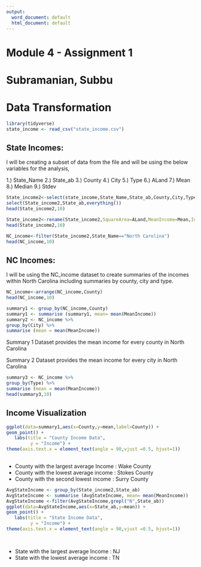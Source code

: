 ```yaml
---
output:
  word_document: default
  html_document: default
---
```


# Module 4 - Assignment 1
# Subramanian, Subbu
# Data Transformation

```r
library(tidyverse)
state_income <- read_csv("state_income.csv")
```

## State Incomes:

I will be creating a subset of data from the file and will be using the below variables for the analysis,

1.) State_Name
2.) State_ab
3.) County
4.) City
5.) Type
6.) ALand
7.) Mean
8.) Median
9.) Stdev


```r

State_income2<-select(state_income,State_Name,State_ab,County,City,Type,ALand,Mean,Median,Stdev)
select(State_income2,State_ab,everything())
head(State_income2,10)

```

```r

State_income2<-rename(State_income2,SquareArea=ALand,MeanIncome=Mean,IncomeMedian=Median,IncomeStDev=Stdev)
head(State_income2,10)
```

```r

NC_income<-filter(State_income2,State_Name=="North Carolina")
head(NC_income,10)
```

## NC Incomes:

I will be using the NC_income dataset to create summaries of the incomes within North Carolina including summaries by county, city and type.

```r

NC_income<-arrange(NC_income,County)
head(NC_income,10)

```

```r

summary1 <- group_by(NC_income,County)
summary1 <- summarise (summary1, mean= mean(MeanIncome))
summary2 <- NC_income %>%
group_by(City) %>%
summarise (mean = mean(MeanIncome))

```


Summary 1 Dataset provides the mean income for every county in North Carolina

Summary 2 Dataset provides the mean income for every city in North Carolina

```r
summary3 <- NC_income %>%
group_by(Type) %>%
summarise (mean = mean(MeanIncome))
head(summary3,10)
```


## Income Visualization

```r


ggplot(data=summary1,aes(x=County,y=mean,label=County)) +
geom_point() +
   labs(title = "County Income Data", 
         y = "Income") +
theme(axis.text.x = element_text(angle = 90,vjust =0.5, hjust=1)) 
 

```

* County with the largest average Income : Wake County
* County with the lowest average income : Stokes County
* County with the second lowest income : Surry County


```r


AvgStateIncome <- group_by(State_income2,State_ab)
AvgStateIncome <- summarise (AvgStateIncome, mean= mean(MeanIncome))
AvgStateIncome <-filter(AvgStateIncome,grepl("N",State_ab))
ggplot(data=AvgStateIncome,aes(x=State_ab,y=mean)) +
geom_point() +
   labs(title = "State Income Data", 
         y = "Income") +
theme(axis.text.x = element_text(angle = 90,vjust =0.5, hjust=1)) 
  



```

* State with the largest average Income : NJ
* State with the lowest average income : TN